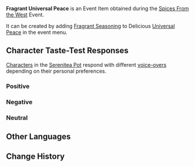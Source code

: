 {{Item Infobox
|id           = 101750
|image        = Item Fragrant Universal Peace.png
|type         = Consumables
|group2       = Event Items
|invCategory  = Precious Items
|group        = Fragrant Dishes
|rarity       = 3
|description  = A delicious dish with some extra seasoning! It gives off a titillating aroma... But whose tastes will this dish suit? Invite your friends, invite your pals &mdash; get them to try this new dish!
|source1      = [[Spices From the West]] Event
|event        = Spices From the West
}}
'''Fragrant Universal Peace''' is an Event Item obtained during the [[Spices From the West]] Event.

It can be created by adding [[Fragrant Seasoning]] to Delicious [[Universal Peace]] in the event menu.

==Character Taste-Test Responses==
[[Characters]] in the [[Serenitea Pot]] respond with different [[Spices From the West/Voice-Overs|voice-overs]] depending on their personal preferences.

===Positive===
{{Card List|Albedo,Eula,Fischl,Ganyu,Gorou,Kamisato Ayaka,Kamisato Ayato,Noelle,Raiden Shogun,Sangonomiya Kokomi,Sayu,Sucrose,Yoimiya}}

===Negative===
{{Card List|Diona,Hu Tao,Kaeya,Kujou Sara,Razor,Rosaria,Thoma,Venti,Xingqiu,Xinyan}}

===Neutral===
{{Card List|Amber,Arataki Itto,Barbara,Beidou,Bennett,Chongyun,Diluc,Jean,Kaedehara Kazuha,Keqing,Klee,Lisa,Mona,Ningguang,Qiqi,Shenhe,Tartaglia,Xiangling,Xiao,Yae Miko,Yanfei,Yelan,Yun Jin,Zhongli}}

==Other Languages==
{{Other Languages|default_hidden = 1
|en      = Fragrant Universal Peace
|zhs     = 香气四溢的四方和平
|zhs_rm  = Xiāngqìsìyì de Sìfāng Hépíng
|zht     = 香氣四溢的四方和平
|zht_rm  = Xiāngqìsìyì de Sìfāng Hépíng
|ja      = 香り高い四方平和
|ja_rm   = Kaoritakai Shihouheiwa
|ko      = 향기로운 세계 평화
|ko_rm   = Hyanggiroun Segye Pyeonghwa
|es      = Paz universal aromática
|fr      = Paix universelle (parfumée)
|ru      = Ароматное «Благоденствие»
|th      = Universal Peace หอมกรุ่น
|th_rm   = Universal Peace Hom Krun
|vi      = Thế Giới Hòa Bình Thơm Lừng
|de      = Duftender Weltfrieden
|id      = Fragrant Universal Peace
|pt      = Paz Universal com Cheiro Aromático
}}

==Change History==
{{Change History|2.6}}